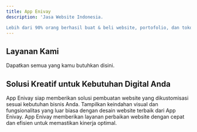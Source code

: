 ```yaml
---
title: App Enivay
description: 'Jasa Website Indonesia.

Lebih dari 90% orang berhasil buat & beli website, portofolio, dan toko online sendiri dengan App.Enivay.'
---
```


## Layanan Kami

Dapatkan semua yang kamu butuhkan disini.

<CardGroup cols={2}>
  <Card
    title="**Web Development**"
    icon=""
    href=""
  >
  </Card>
  <Card
    title="Web Design"
    icon="image"
    href=""
  >
  </Card>
  <Card
    title="UI Design"
    icon="image"
    href=""
  >
  </Card>
  <Card
    title="Maintenance"
    icon="image"
    href=""
  >
  </Card>
</CardGroup>



## Solusi Kreatif untuk Kebutuhan Digital Anda


<CardGroup cols={2}>
  <Card
    title="Website Personalized"
    icon="palette"
  >
    App Enivay siap memberikan solusi pembuatan website yang dikustomisasi sesuai kebutuhan bisnis Anda.
  </Card>
  <Card
    title="Desain Website Terbaik"
    icon="code"
  >
    Tampilkan keindahan visual dan fungsionalitas yang luar biasa dengan desain website terbaik dari App Enivay.
  </Card>
  <Card
    title="Perbaikan Website Profesional"
    icon="screwdriver-wrench"
  >
    App Enivay memberikan layanan perbaikan website dengan cepat dan efisien untuk memastikan kinerja optimal.
  </Card>
</CardGroup>
